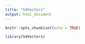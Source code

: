```yaml
---
title: "S4Vectors"
output: html_document
---
```


```r
knitr::opts_chunk$set(echo = TRUE)
```

```r
library(S4Vectors)
```




